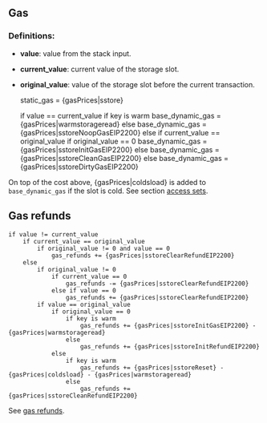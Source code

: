 ## Gas

### Definitions:

- **value**: value from the stack input.
- **current_value**: current value of the storage slot.
- **original_value**: value of the storage slot before the current transaction.


    static_gas = {gasPrices|sstore}

    if value == current_value
        if key is warm
            base_dynamic_gas = {gasPrices|warmstorageread}
        else
            base_dynamic_gas = {gasPrices|sstoreNoopGasEIP2200}
    else if current_value == original_value
        if original_value == 0
            base_dynamic_gas = {gasPrices|sstoreInitGasEIP2200}
        else
            base_dynamic_gas = {gasPrices|sstoreCleanGasEIP2200}
    else
        base_dynamic_gas = {gasPrices|sstoreDirtyGasEIP2200}

On top of the cost above, {gasPrices|coldsload} is added to `base_dynamic_gas` if the slot is cold. See section [access sets](/about#accesssets).

## Gas refunds

    if value != current_value
        if current_value == original_value
            if original_value != 0 and value == 0
                gas_refunds += {gasPrices|sstoreClearRefundEIP2200}
        else
            if original_value != 0
                if current_value == 0
                    gas_refunds -= {gasPrices|sstoreClearRefundEIP2200}
                else if value == 0
                    gas_refunds += {gasPrices|sstoreClearRefundEIP2200}
            if value == original_value
                if original_value == 0
                    if key is warm
                        gas_refunds += {gasPrices|sstoreInitGasEIP2200} - {gasPrices|warmstorageread}
                    else
                        gas_refunds += {gasPrices|sstoreInitRefundEIP2200}
                else
                    if key is warm
                        gas_refunds += {gasPrices|sstoreReset} - {gasPrices|coldsload} - {gasPrices|warmstorageread}
                    else
                        gas_refunds += {gasPrices|sstoreCleanRefundEIP2200}

See [gas refunds](/about#gasrefunds).
